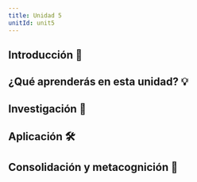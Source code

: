 ```yaml
---
title: Unidad 5
unitId: unit5
---
```



## Introducción 📜


## ¿Qué aprenderás en esta unidad? 💡


## Investigación 🔎


## Aplicación 🛠


## Consolidación y metacognición 🤔
